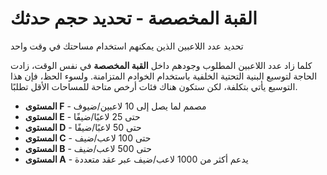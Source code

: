 #  القبة المخصصة - تحديد حجم حدثك  

تحديد عدد اللاعبين الذين يمكنهم استخدام مساحتك في وقت واحد  

كلما زاد عدد اللاعبين المطلوب وجودهم داخل **القبة المخصصة** في نفس الوقت، زادت الحاجة لتوسيع البنية التحتية الخلفية باستخدام الخوادم المتزامنة. ولسوء الحظ، فإن هذا التوسيع يأتي بتكلفة، لكن ستكون هناك فئات أرخص متاحة للمساحات الأقل تطلبًا.  

<ul class="styled-list">
  <li><strong>المستوى F</strong> - مصمم لما يصل إلى 10 لاعبين/ضيوف</li>
  <li><strong>المستوى E</strong> - حتى 25 لاعبًا/ضيفًا</li>
  <li><strong>المستوى D</strong> - حتى 50 لاعبًا/ضيفًا</li>
  <li><strong>المستوى C</strong> - حتى 100 لاعب/ضيف</li>
  <li><strong>المستوى B</strong> - حتى 500 لاعب/ضيف</li>
  <li><strong>المستوى A</strong> - يدعم أكثر من 1000 لاعب/ضيف عبر عقد متعددة</li>
</ul>
